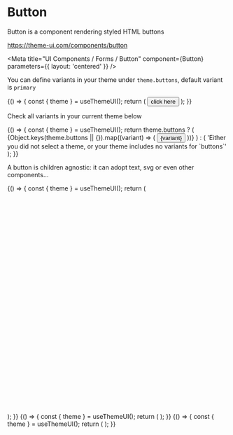 
# Button

Button is a component rendering styled HTML buttons

https://theme-ui.com/components/button

<Meta
  title="UI Components / Forms / Button"
  component={Button}
  parameters={{ layout: 'centered' }}
/>

<ArgsTable of={Button} />

You can define variants in your theme under `theme.buttons`, default variant is `primary`

<Canvas>
  <Story name="Default">
    {() => {
      const { theme } = useThemeUI();
      return (
        <Button
          type="button"
          variant={select('Variant', theme ? Object.keys(theme.buttons || {}) : [], 'primary')}
          onClick={action('button.onClick')}
        >
          click here
        </Button>
      );
    }}
  </Story>
</Canvas>

Check all variants in your current theme below

<Canvas>
  <Story name="Theme variants">
    {() => {
      const { theme } = useThemeUI();
      return theme.buttons ? (
        <React.Fragment>
          {Object.keys(theme.buttons || {}).map((variant) => (
            <Button
              key={`button.${variant}`}
              type="button"
              variant={variant}
              onClick={action(`button.${variant}.onClick`)}
            >
              {variant}
            </Button>
          ))}
        </React.Fragment>
      ) : (
        'Either you did not select a theme, or your theme includes no variants for `buttons`'
      );
    }}
  </Story>
</Canvas>

A button is children agnostic: it can adopt text, svg or even other components...

<Canvas>
  <Story name="Icon Button">
    {() => {
      const { theme } = useThemeUI();
      return (
        <IconButton
          aria-label="some circular button"
          type="button"
          onClick={action('button.icon.onClick')}
          variant={select('Variant', theme ? Object.keys(theme.buttons || {}) : [], 'primary')}
        >
          <svg
            xmlns="http://www.w3.org/2000/svg"
            viewBox="0 0 24 24"
            width={24}
            height={24}
            fill="currentcolor"
          >
            <circle r={11} cx={12} cy={12} fill="none" stroke="currentcolor" strokeWidth={2} />
          </svg>
        </IconButton>
      );
    }}
  </Story>
</Canvas>

<Canvas>
  <Story name="Menu Button">
    {() => {
      const { theme } = useThemeUI();
      return (
        <MenuButton
          aria-label="toggle a menu"
          type="button"
          variant={select('Variant', theme ? Object.keys(theme.buttons || {}) : [], 'primary')}
          onClick={action('button.icon.onClick')}
        />
      );
    }}
  </Story>
</Canvas>

<Canvas>
  <Story name="Close Button">
    {() => {
      const { theme } = useThemeUI();
      return (
        <Close
          type="button"
          variant={select('Variant', theme ? Object.keys(theme.buttons || {}) : [], 'primary')}
          onClick={action('button.close.onClick')}
        />
      );
    }}
  </Story>
</Canvas>
